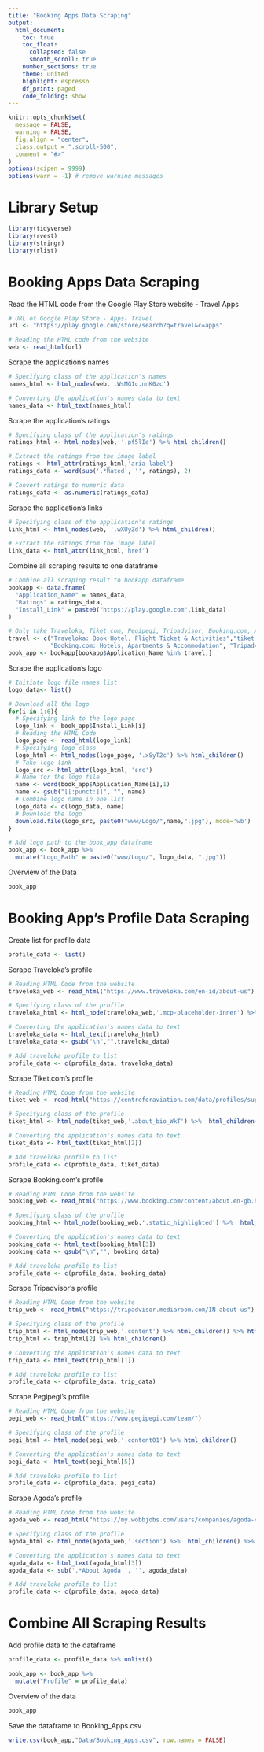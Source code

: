 ```yaml
---
title: "Booking Apps Data Scraping"
output: 
  html_document:
    toc: true
    toc_float: 
      collapsed: false
      smooth_scroll: true
    number_sections: true
    theme: united
    highlight: espresso
    df_print: paged
    code_folding: show
---
```


```r
knitr::opts_chunk$set(
  message = FALSE,
  warning = FALSE,
  fig.align = "center",
  class.output = ".scroll-500",
  comment = "#>"
)
options(scipen = 9999)
options(warn = -1) # remove warning messages
```

# __Library Setup__

```r
library(tidyverse)
library(rvest)
library(stringr)
library(rlist)
```

# __Booking Apps Data Scraping__

Read the HTML code from the Google Play Store website - Travel Apps

```r
# URL of Google Play Store - Apps- Travel
url <- "https://play.google.com/store/search?q=travel&c=apps"

# Reading the HTML code from the website
web <- read_html(url)
```

Scrape the application's names

```r
# Specifying class of the application's names
names_html <- html_nodes(web,'.WsMG1c.nnK0zc')

# Converting the application's names data to text
names_data <- html_text(names_html)
```

Scrape the application's ratings

```r
# Specifying class of the application's ratings
ratings_html <- html_nodes(web, '.pf5lIe') %>% html_children() 

# Extract the ratings from the image label
ratings <- html_attr(ratings_html,'aria-label')
ratings_data <- word(sub('.*Rated', '', ratings), 2)

# Convert ratings to numeric data
ratings_data <- as.numeric(ratings_data)
```

Scrape the application's links

```r
# Specifying class of the application's ratings
link_html <- html_nodes(web, '.wXUyZd') %>% html_children() 

# Extract the ratings from the image label
link_data <- html_attr(link_html,'href')
```

Combine all scraping results to one dataframe

```r
# Combine all scraping result to bookapp dataframe
bookapp <- data.frame(
  "Application_Name" = names_data,
  "Ratings" = ratings_data,
  "Install_Link" = paste0("https://play.google.com",link_data)
)

# Only take Traveloka, Tiket.com, Pegipegi, Tripadvisor, Booking.com, Agoda data
travel <- c("Traveloka: Book Hotel, Flight Ticket & Activities","tiket.com - Hotels, Flights, To Dos",
            "Booking.com: Hotels, Apartments & Accommodation", "Tripadvisor Hotel, Flight & Restaurant Bookings", "Pegipegi - Buy Hotel, Flight, Train & Bus Ticket", "Agoda")
book_app <- bookapp[bookapp$Application_Name %in% travel,]
```

Scrape the application's logo

```r
# Initiate logo file names list
logo_data<- list()

# Download all the logo 
for(i in 1:6){
  # Specifying link to the logo page
  logo_link <- book_app$Install_Link[i]
  # Reading the HTML Code
  logo_page <- read_html(logo_link)
  # Specifying logo class
  logo_html <- html_nodes(logo_page, '.xSyT2c') %>% html_children()
  # Take logo link
  logo_src <- html_attr(logo_html, 'src')
  # Name for the logo file
  name <- word(book_app$Application_Name[i],1)
  name <- gsub("[[:punct:]]", "", name)
  # Combine logo name in one list
  logo_data <- c(logo_data, name)
  # Download the logo
  download.file(logo_src, paste0("www/Logo/",name,".jpg"), mode='wb')
}

# Add logo path to the book_app dataframe
book_app <- book_app %>%  
  mutate("Logo_Path" = paste0("www/Logo/", logo_data, ".jpg"))
```

Overview of the Data

```r
book_app
```


# __Booking App's Profile Data Scraping__

Create list for profile data

```r
profile_data <- list()
```

Scrape Traveloka's profile

```r
# Reading HTML Code from the website
traveloka_web <- read_html("https://www.traveloka.com/en-id/about-us")

# Specifying class of the profile
traveloka_html <- html_node(traveloka_web,'.mcp-placeholder-inner') %>% html_children()

# Converting the application's names data to text
traveloka_data <- html_text(traveloka_html)
traveloka_data <- gsub("\n","",traveloka_data)

# Add traveloka profile to list
profile_data <- c(profile_data, traveloka_data)
```

Scrape Tiket.com's profile

```r
# Reading HTML Code from the website
tiket_web <- read_html("https://centreforaviation.com/data/profiles/suppliers/pt-global-tiket-network")

# Specifying class of the profile
tiket_html <- html_node(tiket_web,'.about_bio_WkT') %>%  html_children()

# Converting the application's names data to text
tiket_data <- html_text(tiket_html[2])

# Add traveloka profile to list
profile_data <- c(profile_data, tiket_data)
```

Scrape Booking.com's profile

```r
# Reading HTML Code from the website
booking_web <- read_html("https://www.booking.com/content/about.en-gb.html?label=gen173nr-1DCBQoggJCBWFib3V0SAlYBGhoiAEBmAEJuAEIyAEM2AED6AEBiAIBqAIDuALmm7z-BcACAdICJDRkMzA0MjAyLWQyZTctNGFkZS1hYjczLTI5ZDk2MmY0Nzg5ZdgCBOACAQ;sid=66417274f3216deaf8cdde1d344ff462;keep_landing=1&")

# Specifying class of the profile
booking_html <- html_node(booking_web,'.static_highlighted') %>%  html_children()

# Converting the application's names data to text
booking_data <- html_text(booking_html[3])
booking_data <- gsub("\n","", booking_data)

# Add traveloka profile to list
profile_data <- c(profile_data, booking_data)
```

Scrape Tripadvisor's profile

```r
# Reading HTML Code from the website
trip_web <- read_html("https://tripadvisor.mediaroom.com/IN-about-us")

# Specifying class of the profile
trip_html <- html_node(trip_web,'.content') %>% html_children() %>% html_children()
trip_html <- trip_html[2] %>% html_children()

# Converting the application's names data to text
trip_data <- html_text(trip_html[1])

# Add traveloka profile to list
profile_data <- c(profile_data, trip_data)
```

Scrape Pegipegi's profile

```r
# Reading HTML Code from the website
pegi_web <- read_html("https://www.pegipegi.com/team/")

# Specifying class of the profile
pegi_html <- html_node(pegi_web,'.content01') %>% html_children() 

# Converting the application's names data to text
pegi_data <- html_text(pegi_html[5])

# Add traveloka profile to list
profile_data <- c(profile_data, pegi_data)
```

Scrape Agoda's profile

```r
# Reading HTML Code from the website
agoda_web <- read_html("https://my.wobbjobs.com/users/companies/agoda-com")

# Specifying class of the profile
agoda_html <- html_node(agoda_web,'.section') %>%  html_children() %>% html_children()

# Converting the application's names data to text
agoda_data <- html_text(agoda_html[3])
agoda_data <- sub('.*About Agoda ', '', agoda_data)

# Add traveloka profile to list
profile_data <- c(profile_data, agoda_data) 
```

# __Combine All Scraping Results__

Add profile data to the dataframe

```r
profile_data <- profile_data %>% unlist()

book_app <- book_app %>% 
  mutate("Profile" = profile_data)
```

Overview of the data

```r
book_app
```

Save the dataframe to Booking_Apps.csv

```r
write.csv(book_app,"Data/Booking_Apps.csv", row.names = FALSE)
```

